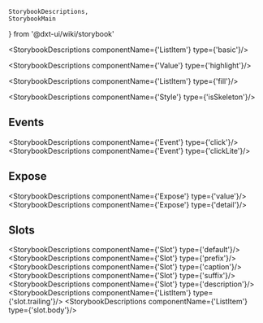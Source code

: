     StorybookDescriptions,
    StorybookMain
} from '@dxt-ui/wiki/storybook'


[//]: # (:documentation-import [!] System label / Системная метка)
[//]: # (:documentation-import [!] System label / Системная метка)

<Meta of={ListItem}/>
<StorybookMain
    name={ListItemWikiStorybook.getName()}
    description={ListItemWikiStorybook.getDescription()}
    story={ListItem.ListItem}
/>

[//]: # (:documentation-body [!] System label / Системная метка)

<StorybookDescriptions componentName={'ListItem'} type={'basic'}/>
<Canvas of={ListItem.ListItemBasic}/>

<StorybookDescriptions componentName={'Value'} type={'highlight'}/>
<Canvas of={ListItem.ListItemHighlight}/>

<StorybookDescriptions componentName={'ListItem'} type={'fill'}/>
<Canvas of={ListItem.ListItemFill}/>

<StorybookDescriptions componentName={'Style'} type={'isSkeleton'}/>
<Canvas of={ListItem.ListItemSkeleton}/>
    
[//]: # (:documentation-body [!] System label / Системная метка)

[//]: # (:documentation-events [!] System label / Системная метка)
## Events

<StorybookDescriptions componentName={'Event'} type={'click'}/>
<StorybookDescriptions componentName={'Event'} type={'clickLite'}/>
    
[//]: # (:documentation-events [!] System label / Системная метка)

[//]: # (:documentation-expose [!] System label / Системная метка)
## Expose

<StorybookDescriptions componentName={'Expose'} type={'value'}/>
<StorybookDescriptions componentName={'Expose'} type={'detail'}/>
    
[//]: # (:documentation-expose [!] System label / Системная метка)

[//]: # (:documentation-slots [!] System label / Системная метка)
## Slots

<StorybookDescriptions componentName={'Slot'} type={'default'}/>
<StorybookDescriptions componentName={'Slot'} type={'prefix'}/>
<StorybookDescriptions componentName={'Slot'} type={'caption'}/>
<StorybookDescriptions componentName={'Slot'} type={'suffix'}/>
<StorybookDescriptions componentName={'Slot'} type={'description'}/>
<StorybookDescriptions componentName={'ListItem'} type={'slot.trailing'}/>
<StorybookDescriptions componentName={'ListItem'} type={'slot.body'}/>
    
[//]: # (:documentation-slots [!] System label / Системная метка)
